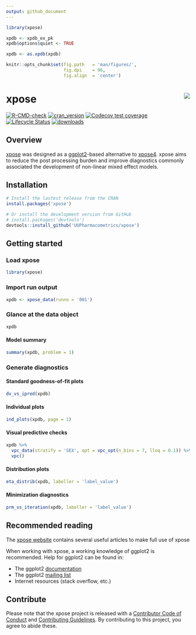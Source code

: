 ```yaml
---
output: github_document
---
```


<!-- README.md is generated from README.Rmd. Please edit that file -->

```r
library(xpose)

xpdb <- xpdb_ex_pk
xpdb$options$quiet <- TRUE

xpdb <- as.xpdb(xpdb)

knitr::opts_chunk$set(fig.path   = 'man/figures/', 
                      fig.dpi    = 96,
                      fig.align  = 'center')
```

# xpose <a href="https://UUPharmacometrics.github.io/xpose/"><img src="man/figures/logo.png" align="right" /></a>

[![R-CMD-check](https://github.com/UUPharmacometrics/xpose/workflows/R-CMD-check/badge.svg)](https://github.com/UUPharmacometrics/xpose/actions)
[![cran_version](https://www.r-pkg.org/badges/version/xpose)](https://CRAN.R-project.org/package=xpose)
[![Codecov test coverage](https://codecov.io/gh/UUPharmacometrics/xpose/branch/master/graph/badge.svg)](https://codecov.io/gh/UUPharmacometrics/xpose?branch=master)
[![Lifecycle Status](https://img.shields.io/badge/lifecycle-maturing-blue.svg)](https://lifecycle.r-lib.org/articles/stages.html)
[![downloads](https://cranlogs.r-pkg.org/badges/grand-total/xpose)](https://CRAN.R-project.org/package=xpose)

## Overview
[xpose](https://UUPharmacometrics.github.io/xpose/) was designed as a [ggplot2](https://ggplot2.tidyverse.org/)-based alternative to [xpose4](http://xpose.sourceforge.net). xpose aims to reduce the post processing burden and improve diagnostics commonly associated the development of non-linear mixed effect models.


## Installation
``` r
# Install the lastest release from the CRAN
install.packages('xpose')

# Or install the development version from GitHub
# install.packages('devtools')
devtools::install_github('UUPharmacometrics/xpose')
```


## Getting started

### Load xpose
``` r
library(xpose)
```

### Import run output
``` r
xpdb <- xpose_data(runno = '001')
```

### Glance at the data object
```r
xpdb
```

#### Model summary
```r
summary(xpdb, problem = 1)
```

### Generate diagnostics
#### Standard goodness-of-fit plots
```r
dv_vs_ipred(xpdb)
```

#### Individual plots
```r
ind_plots(xpdb, page = 1)
```

#### Visual predictive checks
```r
xpdb %>% 
  vpc_data(stratify = 'SEX', opt = vpc_opt(n_bins = 7, lloq = 0.1)) %>% 
  vpc()
```

#### Distribution plots
```r
eta_distrib(xpdb, labeller = 'label_value')
```

#### Minimization diagnostics
```r
prm_vs_iteration(xpdb, labeller = 'label_value')
```


## Recommended reading
The [xpose website](https://UUPharmacometrics.github.io/xpose/) contains several useful articles to make full use of xpose

When working with xpose, a working knowledge of ggplot2 is recommended. Help for ggplot2 can be found in:

- The ggplot2 [documentation](https://ggplot2.tidyverse.org/reference/)
- The ggplot2 [mailing list](https://groups.google.com/forum/?fromgroups#!forum/ggplot2)
- Internet resources (stack overflow, etc.)


## Contribute
Please note that the xpose project is released with a [Contributor Code of Conduct](https://github.com/UUPharmacometrics/xpose/blob/master/.github/CODE_OF_CONDUCT.md) and [Contributing Guidelines](https://github.com/UUPharmacometrics/xpose/blob/master/.github/CONTRIBUTING.md). By contributing to this project, you agree to abide these.
